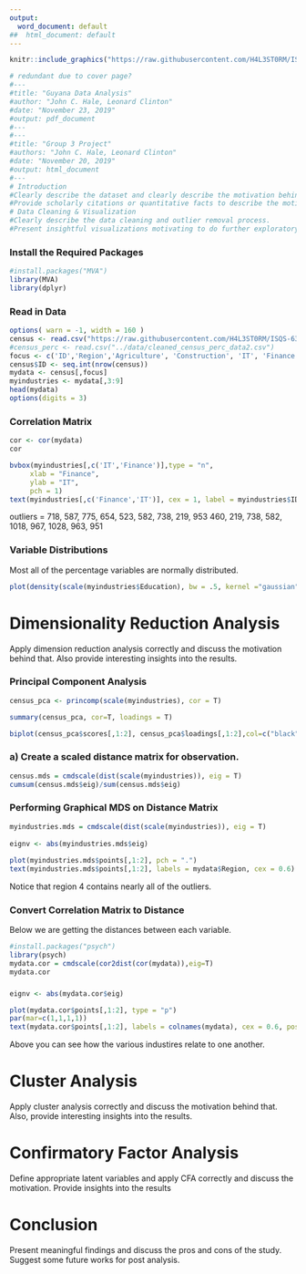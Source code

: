 ```yaml
---
output:
  word_document: default
##  html_document: default
---
```



```r
knitr::include_graphics("https://raw.githubusercontent.com/H4L3ST0RM/ISQS-6350-Group3-Project/master/Guyana/src/cover_page.jpg") # insert cover page

# redundant due to cover page?
#---
#title: "Guyana Data Analysis"
#author: "John C. Hale, Leonard Clinton"
#date: "November 23, 2019"
#output: pdf_document
#---
#---
#title: "Group 3 Project"
#authors: "John C. Hale, Leonard Clinton"
#date: "November 20, 2019"
#output: html_document
#---
# Introduction
#Clearly describe the dataset and clearly describe the motivation behind studying the data. 
#Provide scholarly citations or quantitative facts to describe the motivation
# Data Cleaning & Visualization
#Clearly describe the data cleaning and outlier removal process.
#Present insightful visualizations motivating to do further exploratory or confirmatory analysis.
```


### Install the Required Packages
```r
#install.packages("MVA")
library(MVA)
library(dplyr)
```

### Read in Data
```r
options( warn = -1, width = 160 )
census <- read.csv("https://raw.githubusercontent.com/H4L3ST0RM/ISQS-6350-Group3-Project/master/Guyana/data/cleaned_census_perc_data2.csv")
#census_perc <- read.csv("../data/cleaned_census_perc_data2.csv")
focus <- c('ID','Region','Agriculture', 'Construction', 'IT', 'Finance', 'Education', 'Manufacturing', 'Population')
census$ID <- seq.int(nrow(census))
mydata <- census[,focus]
myindustries <- mydata[,3:9]
head(mydata)
options(digits = 3)

```

### Correlation Matrix
```r
cor <- cor(mydata)
cor
```


```r
bvbox(myindustries[,c('IT','Finance')],type = "n",
     xlab = "Finance",
     ylab = "IT",
     pch = 1)
text(myindustries[,c('Finance','IT')], cex = 1, label = myindustries$ID,pch=1)
```
outliers = 718, 587, 775, 654, 523, 582, 738, 219, 953
           460, 219, 738, 582, 1018, 967, 1028, 963, 951

### Variable Distributions
Most all of the percentage variables are normally distributed.
```r
plot(density(scale(myindustries$Education), bw = .5, kernel ="gaussian"))

```

# Dimensionality Reduction Analysis
Apply dimension reduction analysis correctly and discuss the motivation behind that. Also provide interesting insights into the results.

### Principal Component Analysis

```r
census_pca <- princomp(scale(myindustries), cor = T)

summary(census_pca, cor=T, loadings = T)
```
```r
biplot(census_pca$scores[,1:2], census_pca$loadings[,1:2],col=c("black", "red"), cex = 1)
```

### a) Create a scaled distance matrix for observation.
```r
census.mds = cmdscale(dist(scale(myindustries)), eig = T) 
cumsum(census.mds$eig)/sum(census.mds$eig)
```

### Performing Graphical MDS on Distance Matrix
```r
myindustries.mds = cmdscale(dist(scale(myindustries)), eig = T) 
 
eignv <- abs(myindustries.mds$eig) 
 
plot(myindustries.mds$points[,1:2], pch = ".")
text(myindustries.mds$points[,1:2], labels = mydata$Region, cex = 0.6) 
```

Notice that region 4 contains nearly all of the outliers.



### Convert Correlation Matrix to Distance

Below we are getting the distances between each variable. 

```r
#install.packages("psych")
library(psych)
mydata.cor = cmdscale(cor2dist(cor(mydata)),eig=T)
mydata.cor
```

### 
```r

eignv <- abs(mydata.cor$eig) 

plot(mydata.cor$points[,1:2], type = "p")
par(mar=c(1,1,1,1))
text(mydata.cor$points[,1:2], labels = colnames(mydata), cex = 0.6, pos = 1)

```

Above you can see how the various industires relate to one another.

# Cluster Analysis
Apply cluster analysis correctly and discuss the motivation behind that. Also, provide interesting insights into the results.

# Confirmatory Factor Analysis
Define appropriate latent variables and apply CFA correctly and discuss the motivation.
Provide insights into the results

# Conclusion
 Present meaningful findings and discuss the pros and cons of the study.
Suggest some future works for post analysis.








